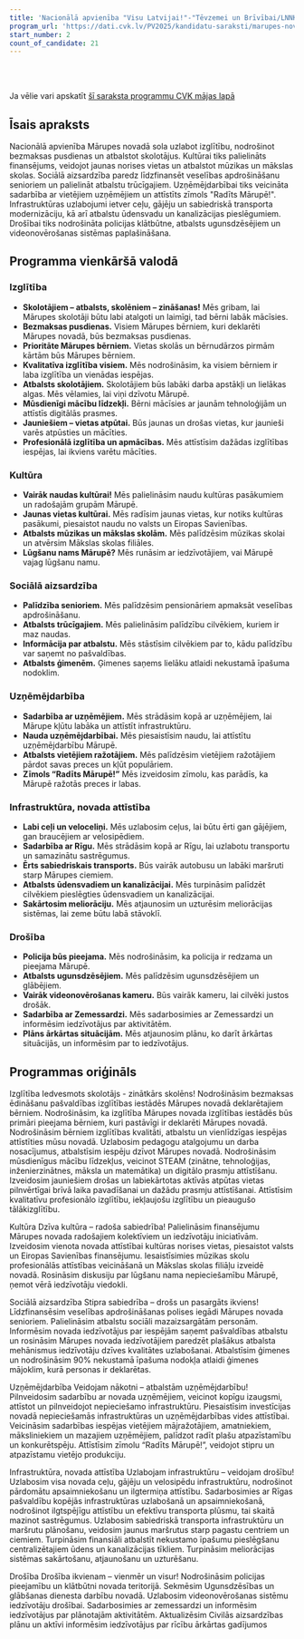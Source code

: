 ```yaml
---
title: 'Nacionālā apvienība "Visu Latvijai!"-"Tēvzemei un Brīvībai/LNNK"'
program_url: 'https://dati.cvk.lv/PV2025/kandidatu-saraksti/marupes-novads/nacionala-apvieniba-visu-latvijai-tevzemei-un-brivibailnnk'
start_number: 2
count_of_candidate: 21
---
```



<Badge text="Izglītības kvalitāte" variant="note" size="small" /> <Badge text="Kultūras finansējuma palielināšana" variant="note" size="small" /> <Badge text="Sociālā atbalsta stiprināšana" variant="note" size="small" /> <Badge text="Uzņēmējdarbības atbalsts" variant="note" size="small" /> <Badge text="Infrastruktūras uzlabošana" variant="note" size="small" />

<br/><br/> 

<Card title='Šis ir mākslīga intelekta ģenerēts apraksts' icon='starlight'>
    Ja vēlie vari apskatīt <a href={frontmatter.program_url} target='_blank'>šī saraksta programmu CVK mājas lapā</a>
    </Card>

## Īsais apraksts

Nacionālā apvienība Mārupes novadā sola uzlabot izglītību, nodrošinot bezmaksas pusdienas un atbalstot skolotājus. Kultūrai tiks palielināts finansējums, veidojot jaunas norises vietas un atbalstot mūzikas un mākslas skolas. Sociālā aizsardzība paredz līdzfinansēt veselības apdrošināšanu senioriem un palielināt atbalstu trūcīgajiem. Uzņēmējdarbībai tiks veicināta sadarbība ar vietējiem uzņēmējiem un attīstīts zīmols "Radīts Mārupē!". Infrastruktūras uzlabojumi ietver ceļu, gājēju un sabiedriskā transporta modernizāciju, kā arī atbalstu ūdensvadu un kanalizācijas pieslēgumiem. Drošībai tiks nodrošināta policijas klātbūtne, atbalsts ugunsdzēsējiem un videonovērošanas sistēmas paplašināšana.

## Programma vienkāršā valodā

### Izglītība

*   **Skolotājiem – atbalsts, skolēniem – zināšanas!** Mēs gribam, lai Mārupes skolotāji būtu labi atalgoti un laimīgi, tad bērni labāk mācīsies.
*   **Bezmaksas pusdienas.** Visiem Mārupes bērniem, kuri deklarēti Mārupes novadā, būs bezmaksas pusdienas.
*   **Prioritāte Mārupes bērniem.** Vietas skolās un bērnudārzos pirmām kārtām būs Mārupes bērniem.
*   **Kvalitatīva izglītība visiem.** Mēs nodrošināsim, ka visiem bērniem ir laba izglītība un vienādas iespējas.
*   **Atbalsts skolotājiem.** Skolotājiem būs labāki darba apstākļi un lielākas algas. Mēs vēlamies, lai viņi dzīvotu Mārupē.
*   **Mūsdienīgi mācību līdzekļi.** Bērni mācīsies ar jaunām tehnoloģijām un attīstīs digitālās prasmes.
*   **Jauniešiem – vietas atpūtai.** Būs jaunas un drošas vietas, kur jaunieši varēs atpūsties un mācīties.
*   **Profesionālā izglītība un apmācības.** Mēs attīstīsim dažādas izglītības iespējas, lai ikviens varētu mācīties.

### Kultūra

*   **Vairāk naudas kultūrai!** Mēs palielināsim naudu kultūras pasākumiem un radošajām grupām Mārupē.
*   **Jaunas vietas kultūrai.** Mēs radīsim jaunas vietas, kur notiks kultūras pasākumi, piesaistot naudu no valsts un Eiropas Savienības.
*   **Atbalsts mūzikas un mākslas skolām.** Mēs palīdzēsim mūzikas skolai un atvērsim Mākslas skolas filiāles.
*   **Lūgšanu nams Mārupē?** Mēs runāsim ar iedzīvotājiem, vai Mārupē vajag lūgšanu namu.

### Sociālā aizsardzība

*   **Palīdzība senioriem.** Mēs palīdzēsim pensionāriem apmaksāt veselības apdrošināšanu.
*   **Atbalsts trūcīgajiem.** Mēs palielināsim palīdzību cilvēkiem, kuriem ir maz naudas.
*   **Informācija par atbalstu.** Mēs stāstīsim cilvēkiem par to, kādu palīdzību var saņemt no pašvaldības.
*   **Atbalsts ģimenēm.** Ģimenes saņems lielāku atlaidi nekustamā īpašuma nodoklim.

### Uzņēmējdarbība

*   **Sadarbība ar uzņēmējiem.** Mēs strādāsim kopā ar uzņēmējiem, lai Mārupe kļūtu labāka un attīstīt infrastruktūru.
*   **Nauda uzņēmējdarbībai.** Mēs piesaistīsim naudu, lai attīstītu uzņēmējdarbību Mārupē.
*   **Atbalsts vietējiem ražotājiem.** Mēs palīdzēsim vietējiem ražotājiem pārdot savas preces un kļūt populāriem.
*   **Zīmols “Radīts Mārupē!”** Mēs izveidosim zīmolu, kas parādīs, ka Mārupē ražotās preces ir labas.

### Infrastruktūra, novada attīstība

*   **Labi ceļi un veloceliņi.** Mēs uzlabosim ceļus, lai būtu ērti gan gājējiem, gan braucējiem ar velosipēdiem.
*   **Sadarbība ar Rīgu.** Mēs strādāsim kopā ar Rīgu, lai uzlabotu transportu un samazinātu sastrēgumus.
*   **Ērts sabiedriskais transports.** Būs vairāk autobusu un labāki maršruti starp Mārupes ciemiem.
*   **Atbalsts ūdensvadiem un kanalizācijai.** Mēs turpināsim palīdzēt cilvēkiem pieslēgties ūdensvadiem un kanalizācijai.
*   **Sakārtosim meliorāciju.** Mēs atjaunosim un uzturēsim meliorācijas sistēmas, lai zeme būtu labā stāvoklī.

### Drošība

*   **Policija būs pieejama.** Mēs nodrošināsim, ka policija ir redzama un pieejama Mārupē.
*   **Atbalsts ugunsdzēsējiem.** Mēs palīdzēsim ugunsdzēsējiem un glābējiem.
*   **Vairāk videonovērošanas kameru.** Būs vairāk kameru, lai cilvēki justos drošāk.
*   **Sadarbība ar Zemessardzi.** Mēs sadarbosimies ar Zemessardzi un informēsim iedzīvotājus par aktivitātēm.
*   **Plāns ārkārtas situācijām.** Mēs atjaunosim plānu, ko darīt ārkārtas situācijās, un informēsim par to iedzīvotājus.

## Programmas oriģināls

Izglītība
Iedvesmots skolotājs - zinātkārs skolēns!
Nodrošināsim bezmaksas ēdināšanu pašvaldības izglītības iestādēs Mārupes
novadā deklarētajiem bērniem.
Nodrošināsim, ka izglītība Mārupes novada izglītības iestādēs būs primāri
pieejama bērniem, kuri pastāvīgi ir deklarēti Mārupes novadā.
Nodrošināsim bērniem izglītības kvalitāti, atbalstu un vienlīdzīgas iespējas
attīstīties mūsu novadā.
Uzlabosim pedagogu atalgojumu un darba nosacījumus, atbalstīsim iespēju
dzīvot Mārupes novadā.
Nodrošināsim mūsdienīgus mācību līdzekļus, veicinot STEAM (zinātne,
tehnoloģijas, inženierzinātnes, māksla un matemātika) un digitālo prasmju
attīstīšanu.
Izveidosim jauniešiem drošas un labiekārtotas aktīvās atpūtas vietas pilnvērtīgai
brīvā laika pavadīšanai un dažādu prasmju attīstīšanai.
Attīstīsim kvalitatīvu profesionālo izglītību, iekļaujošu izglītību un pieaugušo
tālākizglītību.

Kultūra
Dzīva kultūra – radoša sabiedrība!
Palielināsim finansējumu Mārupes novada radošajiem kolektīviem un
iedzīvotāju iniciatīvām.
Izveidosim vienota novada attīstībai kultūras norises vietas, piesaistot valsts un
Eiropas Savienības finansējumu.
Iesaistīsimies mūzikas skolu profesionālās attīstības veicināšanā un Mākslas
skolas filiāļu izveidē novadā.
Rosināsim diskusiju par lūgšanu nama nepieciešamību Mārupē, ņemot vērā
iedzīvotāju viedokli.

Sociālā aizsardzība
Stipra sabiedrība – drošs un pasargāts ikviens!
Līdzfinansēsim veselības apdrošināšanas polises iegādi Mārupes novada
senioriem.
Palielināsim atbalstu sociāli mazaizsargātām personām.
Informēsim novada iedzīvotājus par iespējām saņemt pašvaldības atbalstu un
rosināsim Mārupes novada iedzīvotājiem paredzēt plašākus atbalsta
mehānismus iedzīvotāju dzīves kvalitātes uzlabošanai.
Atbalstīsim ģimenes un nodrošināsim 90% nekustamā īpašuma nodokļa atlaidi
ģimenes mājoklim, kurā personas ir deklarētas.

Uzņēmējdarbība
Veidojam nākotni – atbalstām uzņēmējdarbību!
Pilnveidosim sadarbību ar novada uzņēmējiem, veicinot kopīgu izaugsmi,
attīstot un pilnveidojot nepieciešamo infrastruktūru.
Piesaistīsim investīcijas novadā nepieciešamās infrastruktūras un
uzņēmējdarbības vides attīstībai. Veicināsim sadarbības iespējas vietējiem
mājražotājiem, amatniekiem, māksliniekiem un mazajiem uzņēmējiem, palīdzot
radīt plašu atpazīstamību un konkurētspēju.
Attīstīsim zīmolu “Radīts Mārupē!”, veidojot stipru un atpazīstamu vietējo
produkciju.

Infrastruktūra, novada attīstība
Uzlabojam infrastruktūru – veidojam drošību!
Uzlabosim visa novada ceļu, gājēju un velosipēdu infrastruktūru, nodrošinot
pārdomātu apsaimniekošanu un ilgtermiņa attīstību.
Sadarbosimies ar Rīgas pašvaldību kopējās infrastruktūras uzlabošanā un
apsaimniekošanā, nodrošinot ilgtspējīgu attīstību un efektīvu transporta plūsmu,
tai skaitā mazinot sastrēgumus.
Uzlabosim sabiedriskā transporta infrastruktūru un maršrutu plānošanu,
veidosim jaunus maršrutus starp pagastu centriem un ciemiem.
Turpināsim finansiāli atbalstīt nekustamo īpašumu pieslēgšanu centralizētajiem
ūdens un kanalizācijas tīkliem.
Turpināsim meliorācijas sistēmas sakārtošanu, atjaunošanu un uzturēšanu.

Drošība
Drošība ikvienam – vienmēr un visur!
Nodrošināsim policijas pieejamību un klātbūtni novada teritorijā.
Sekmēsim Ugunsdzēsības un glābšanas dienesta darbību novadā.
Uzlabosim videonovērošanas sistēmu iedzīvotāju drošībai.
Sadarbosimies ar zemessardzi un informēsim iedzīvotājus par plānotajām
aktivitātēm.
Aktualizēsim Civilās aizsardzības plānu un aktīvi informēsim iedzīvotājus par
rīcību ārkārtas gadījumos
